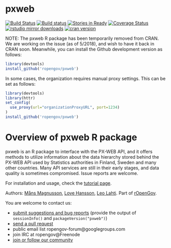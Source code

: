 pxweb
====== 

[![Build Status](https://travis-ci.org/rOpenGov/pxweb.svg?branch=master)](https://travis-ci.org/rOpenGov/pxweb) [![Build status](https://ci.appveyor.com/api/projects/status/40abe0fpxw2jftf3/branch/master?svg=true)](https://ci.appveyor.com/project/MansMeg/pxweb/branch/master)
[![Stories in Ready](https://badge.waffle.io/ropengov/pxweb.png?label=TODO)](http://waffle.io/ropengov/pxweb)
[![Coverage Status](https://coveralls.io/repos/rOpenGov/pxweb/badge.svg)](https://coveralls.io/r/rOpenGov/pxweb) [![rstudio mirror downloads](http://cranlogs.r-pkg.org/badges/grand-total/pxweb)](https://github.com/metacran/cranlogs.app)
[![cran version](http://www.r-pkg.org/badges/version/pxweb)](http://cran.rstudio.com/web/packages/pxweb)

NOTE: The pxweb R package has been temporarily removed from CRAN. We are working on the issue (as of 5/2018), and wish to have it back in CRAN soon. Meanwhile, you can install the Github development version as follows:


```r
library(devtools)
install_github('ropengov/pxweb')
```

In some cases, the organization requires manual proxy settings. This can be set as follows:

```r
library(devtools)
library(httr)
set_config(
  use_proxy(url="organizationProxyURL", port=1234)
)
install_github('ropengov/pxweb')
```
 


# Overview of pxweb R package

pxweb is an R package to interface with the PX-WEB API, and it offers
methods to utilize information about the data hierarchy stored behind
the PX-WEB API used by Statistics authorities in Finland, Sweden and
many other countries. Many API services are still in their early
stages, and data quality is sometimes compromised. Issue reports are
welcome.

For installation and usage, check the [tutorial page](https://github.com/rOpenGov/pxweb/blob/master/vignettes/pxweb.md).  

Authors: [Måns Magnusson](https://github.com/MansMeg/), [Love Hansson](https://github.com/LCHansson/), [Leo Lahti](https://github.com/antagomir). Part of [rOpenGov](http://ropengov.github.io/).
  
You are welcome to contact us:

  * [submit suggestions and bug reports](https://github.com/ropengov/pxweb/issues) (provide the output of `sessionInfo()` and `packageVersion("pxweb")`)
  * [send a pull request](https://github.com/ropengov/pxweb/)
  * public email list ropengov-forum@googlegroups.com
  * join IRC at ropengov@Freenode
  * [join or follow our community](http://ropengov.github.io/contribute/)  




